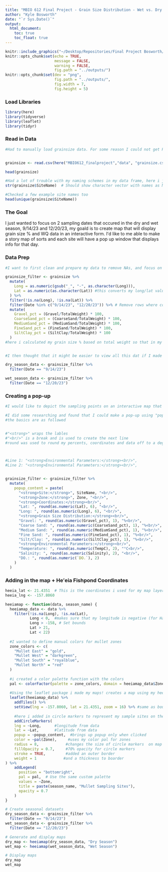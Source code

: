 ```yaml
---
title: "MBIO 612 Final Project - Grain Size Distribution - Wet vs. Dry Seasons"
author: "Kyle Bosworth"
date: "`r Sys.Date()`"
output:
  html_document:
    toc: true
    toc_float: true
---
```




```r
knitr::include_graphics("~/Desktop/Repositories/Final Project Bosworth/MBIO612_finalproject/Mullet Guts Project Poster_AFS 2024.pptx.png")
knitr::opts_chunk$set(echo = TRUE,
                      message = FALSE,
                      warning = FALSE,
                      fig.path = "../outputs/")
knitr::opts_chunk$set(dev = "png", 
                      fig.path = "../outputs/",
                      fig.width = 7,
                      fig.height = 5)


```



### Load Libraries
```r
library(here)
library(tidyverse)
library(leaflet)
library(tidyr)

```

### Read in Data
```r
#Had to manually load grainsize data. For some reason I could not get R to read in my csv file.


grainsize <- read.csv(here("MBIO612_finalproject","data", "grainsize.csv"))

head(grainsize)

#Had a lot of trouble with my naming schemes in my data frame, here i just wanted to double check my names
str(grainsize$SiteName)  # Should show character vector with names as MW_B5 not MW-B5

#Checked a few example site names too
head(unique(grainsize$SiteName))

```






### The Goal
I just wanted to focus on 2 sampling dates that occured in the dry and wet season, 9/14/23 and 12/20/23, my goald is to create map that will display grain size % and WQ data in an interactive form. Iʻd like to me able to make a story map of sorts and each site will have a pop up window that displays info for that day. 


### Data Prep
```r
#I want to first clean and prepare my data to remove NAs, and focus on spcific dates

grainsize_filter <- grainsize %>%
  mutate(
    Long = as.numeric(gsub("_", "-", as.character(Long))),
    Lat = as.numeric(as.character(Lat)) #this converts my long/lat values to numeric to makes sure that they are read in coordinate format. I replaced my "hypnons "-" with underscores and didnʻt want to go back and edi out each cell.
  ) %>%
  filter(!is.na(Long), !is.na(Lat)) %>%
  filter(Date %in% c("9/14/23", "12/20/23")) %>% # Remove rows where coordinates are NA and selecting for dates. 
  mutate(
    Gravel_pct = (Gravel/TotalWeight) * 100,
    CoarseSand_pct = (CoarseSand/TotalWeight) * 100,
    MediumSand_pct = (MediumSand/TotalWeight) * 100,
    FineSand_pct = (FineSand/TotalWeight) * 100,
    SiltClay_pct = (SiltClay/TotalWeight) * 100
  )
#here i calculated my grain size % based on total weight so that in my map i can view this as a percentage.


#I then thought that it might be easier to view all this dat if I made 2 different map. So i created 2 distinct seasonal data sets.

dry_season_data <- grainsize_filter %>% 
  filter(Date == "9/14/23")

wet_season_data <- grainsize_filter %>% 
  filter(Date == "12/20/23")
```


### Creating a pop-up
```r

#I would like to depict the sampling points on an interactive map that has a window that pops up when you click on a specific site. 

#I did some researching and found that I could make a pop-up using "popup_content" and structure the text using using html tags!
#the basics are as followed 


#"<strong>" wraps the lables 
#"<br/>" is a break and is used to create the next line
#round was used to round my percents, coordinates and data off to a degree.



#Line 1: "<strong>Environmental Parameters:</strong><br/>",
#Line 2: "<strong>Environmental Parameters:</strong><br/>",


grainsize_filter <- grainsize_filter %>%
  mutate(
    popup_content = paste(
      "<strong>Site:</strong>", SiteName, "<br/>",
      "<strong>Zone:</strong>", Zone, "<br/>",
      "<strong>Coordinates:</strong><br/>",
      "Lat: ", round(as.numeric(Lat), 6), "<br/>",
      "Long: ", round(as.numeric(Long), 6), "<br/>",
      "<strong>Grain Size Distribution:</strong><br/>",
      "Gravel: ", round(as.numeric(Gravel_pct), 1), "%<br/>",
      "Coarse Sand: ", round(as.numeric(CoarseSand_pct), 1), "%<br/>",
      "Medium Sand: ", round(as.numeric(MediumSand_pct), 1), "%<br/>",
      "Fine Sand: ", round(as.numeric(FineSand_pct), 1), "%<br/>",
      "Silt/Clay: ", round(as.numeric(SiltClay_pct), 1), "%<br/>",
      "<strong>Environmental Parameters:</strong><br/>",
      "Temperature: ", round(as.numeric(TempC), 2), "°C<br/>",
      "Salinity: ", round(as.numeric(Salinity), 2), "<br/>",
      "DO.: ", round(as.numeric(`DO.`), 2)
    )
  )
```

### Adding in the map + Heʻeia Fishpond Coordinates
```r

heeia_lat <- 21.4351  # This is the coordinates i used for my map layer
heeia_lng <- -157.8060

heeiamap <- function(data, season_name) {
  heeiamap_data <- data %>%
    filter(!is.na(Long), !is.na(Lat),
           Long < 0,  #makes sure that my longitude is negative (for Hawaiʻi), chk for me as my long had underscores
           Long > -158, # Set bounds
           Lat > 21,    
           Lat < 22)    
  
  #I wanted to define manual colors for mullet zones
  zone_colors <- c(
    "Mullet East" = "gold",
    "Mullet West" = "darkgreen",
    "Mullet South" = "royalblue",
    "Mullet North" = "red"
  )
  
  #i created a color palette function with the colors
  pal <- colorFactor(palette = zone_colors, domain = heeiamap_data$Zone)
  
  #Using the leaflet package i made my maps! creates a map using my heeiamap_data
  leaflet(heeiamap_data) %>%
    addTiles() %>%
    setView(lng = -157.8060, lat = 21.4351, zoom = 16) %>% #same as bounds and cenyers it on my heʻeia coordinates
    
    #here i added in circle markers to represent my sample sites on the maps
    addCircleMarkers(
    lng = ~Long,      #longitude from data
    lat = ~Lat,       #latitude from data
    popup = ~popup_content,  #brings up popup only when clicked
    color = ~pal(Zone),     #uses my color pal for zones
    radius = 8,            #changes the size of circle markers  on map
    fillOpacity = 0.7,     #70% opacity for circle markers
    stroke = TRUE,         #added an outer border
    weight = 1            #and a thickness to boarder
) %>%
    addLegend(
      position = "bottomright",
      pal = pal,  # Use the same custom palette
      values = ~Zone,
      title = paste(season_name, "Mullet Sampling Sites"),
      opacity = 0.7
    )
}

# Create seasonal datasets
dry_season_data <- grainsize_filter %>% 
  filter(Date == "9/14/23")
wet_season_data <- grainsize_filter %>% 
  filter(Date == "12/20/23")

# Generate and display maps
dry_map <- heeiamap(dry_season_data, "Dry Season")
wet_map <- heeiamap(wet_season_data, "Wet Season")

# Display maps
dry_map
wet_map


```

